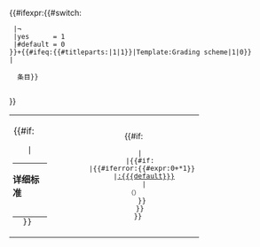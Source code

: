 <noinclude><table class="wikitable plainlinks" width="100%"></noinclude>{{#ifexpr:{{#switch:{{{trigger|¬}}}
  |¬
  |yes      = 1
  |#default = 0
 }}+{{#ifeq:{{#titleparts:{{FULLPAGENAME}}|1|1}}|Template:Grading scheme|1|0}}
 |<tr>
   {{class|{{{class}}}|category={{#if:{{{Project|}}}|{{{Project}}}}}条目}}
   <td>{{{criteria}}}{{#if:{{{detail|}}}
    |<table class="collapsible collapsed" style="background:transparent; margin:0 0 0 -2px; padding:0px;" width=98% align=left>
      <tr><th style="background:transparent; border:0px; text-align:left; margin:0px; padding:0px;">详细标准</th></tr>
      <tr><td style="background:transparent; border:0px; margin:0px; padding:0px;">{{{detail}}}</td></tr>
     </table>
   }}</td>
   <td style="font-size:90%">{{{reader}}}</td>
   <td style="font-size:90%">{{{suggestion}}}</td>
   <td style="font-size:90%; text-align:center;">{{#if:{{{specified|}}}
    |{{{specified}}}
    |{{#if:{{{default|}}}
     |{{#iferror:{{#expr:0+{{{oldid}}}*1}}
      |[[:{{{default}}}]]
      |{{oldid|oldid={{{oldid}}}|label={{{default}}}}}<br /><span style="font-size:90%">（{{{date}}}）</span>
     }}
    }}
   }}</td>
  </tr>
}}<noinclude></table></noinclude>